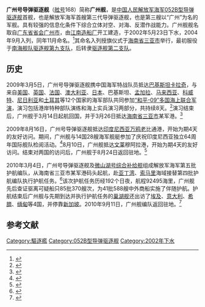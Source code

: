 {{About|052B型导弹驱逐舰1号舰|同名的051型导弹驱逐舰11号舰|广州号导弹驱逐舰 (160)}}
{{军舰模板
|名称= 广州舰  [[File:Naval_Ensign_of_the_People's_Republic_of_China.svg|30px]]
|图片= [[File:PLANS_Guangzhou_(DDG-168)_20120506.jpg|300px]]
|照片说明=广州号导弹驱逐舰
|舰名来源= [[广东省|广东省]][[广州市|广州市]]
|拥有国= [[中华人民共和国|中华人民共和国]]
|制造= [[江南造船廠|江南造船廠]]
|型号= [[052B型导弹驱逐舰|052B型导弹驱逐舰]]
|动工= 2000年2月
|下水= 2002年5月
|服役= 2004年9月
|状态= 在役
|荣誉=
|正常= 
|满载= 5585吨
|舰长= 155.5米
|舰宽= 17.2米
|吃水= 6.1米
|动力方式= [[柴-燃交替|柴-燃交替]]（CODOG）
|发动机= [[UGT-25000燃气轮机|UGT-25000]][[燃气轮机|燃气轮机]]×2<br>[[MTU-12_V1163_TB83柴油机|MTU-20 V956 TB92]][[柴油机|柴油机]]×2
|极速= 约30节
|续航= 
|成员=
|舰载机= [[卡-28|卡-28]]×1或[[直-9C|直-9C]]×1
|搜索系统=МГК-335МСЭ型舰壳主/被动声纳<br>H/LJP-349型火控雷达<br>МР-90火控雷达×4<br>H/LJQ-366型超视距对海搜索雷达<br>H/LJP-344A型相控阵火控雷达<br>МР-760三坐标对空搜索雷达<br>H/LJQ-364型对海/低空搜索雷达<br>H/LJQ-517B型对空警戒雷达
|武器系统= 6联装H/WHH-003A型火箭深弹×2<br>[[H/PJ-87型单管100毫米舰炮|H/PJ-87型单管100毫米舰炮]]<br>9М38型[[防空导弹|防空导弹]]发射装置×2<br>[[H/PJ-12型7管30毫米舰炮|H/PJ-12型7管30毫米舰炮]]×2<br>4联装[[鹰击-83J|YJ-83J]][[反舰导弹|反舰导弹]]发射装置×4<br>3联装H/VJQ-004B型324mm鱼雷发射器×2
|电战系统= H/RJZ-726型电子对抗系统<br>18联装H/RJZ-726-4A型干扰发射装置×4
|其它=
}}
'''广州号导弹驱逐舰'''（[[舷号|舷号]]168）简称'''广州舰'''，是[[中国人民解放军海军|中国人民解放军海军]][[052B型导弹驱逐舰|052B型导弹驱逐舰]]首舰，也是解放军海军首艘第三代导弹驱逐舰，也是第三艘以“广州”为名的军舰。具有较强的信息化条件下综合立体对空、对海、反潜作战能力。广州舰舰名取自[[广东省|广东省]][[首府|省会]][[广州市|广州市]]，由[[江南造船厂|江南造船厂]]开工建造，于2002年5月23日下水，2004年9月入列，同年11月命名。<ref>{{cite web|url=http://news.xinhuanet.com/politics/2012-12/26/c_124152634.htm|title=南海舰队“广州舰”“深圳舰”对公众开放|publisher=新华网|date=2012-12-26}}</ref>其命名入列授旗仪式于[[海南省|海南省]][[三亚市|三亚市]]举行，最初服役于[[南海舰队|南海舰队]][[驱逐舰第九支队|驱逐舰第九支队]]，后转隶[[驱逐舰第二支队|驱逐舰第二支队]]。

== 历史 ==
2009年3月5日，广州号导弹驱逐舰携中国海军特战队员抵达[[巴基斯坦|巴基斯坦]][[卡拉奇|卡拉奇]]，与来自[[美国|美国]]、[[英国|英国]]、[[法国|法国]]、[[澳大利亚|澳大利亚]]、[[日本|日本]]、巴基斯坦、[[孟加拉|孟加拉]]、[[马来西亚|马来西亚]]、[[科威特|科威特]]、[[尼日利亚|尼日利亚]]和[[土耳其|土耳其]]等12个国家的海军部队共同参加[[“和平-09”多国海上联合军演|“和平-09”多国海上联合军演]]，演习包括港岸特种部队演练和海上实兵演习两部分，共持续8天。<ref>{{cite web|url=http://news.xinhuanet.com/mil/2009-03/07/content_10961555.htm|title="和平－09"多国海上联合军演拉开帷幕|publisher=新华网|date=2009-03-07|accessdate=2015-09-05|archive-date=2009-03-10|archive-url=https://web.archive.org/web/20090310134916/http://news.xinhuanet.com/mil/2009-03/07/content_10961555.htm|dead-url=no}}</ref>演习结束后，广州舰于3月14日起航回国，并于3月26日抵达[[海南省|海南省]][[三亚市|三亚市]]某军港。<ref>{{cite web|url=http://news.xinhuanet.com/mil/2009-03/27/content_11081425.htm|title=南海舰队“广州”舰载誉返回三亚军港|publisher=新华网|date=2009-03-27|accessdate=2015-09-05|archive-date=2011-03-09|archive-url=https://web.archive.org/web/20110309061307/http://news.xinhuanet.com/mil/2009-03/27/content_11081425.htm|dead-url=no}}</ref>

2009年8月16日，广州号导弹驱逐舰抵达[[印度尼西亚|印度尼西亚]][[万鸦老|万鸦老]]比通港，开始为期4天的友好访问。期间，广州舰与14国28艘海军舰艇参加了庆祝印度尼西亚独立64周年国际舰队检阅活动。<ref>{{cite web|url=http://www.chinanews.com/gn/news/2009/08-17/1822287.shtml|title=中国海军“广州”号导弹驱逐舰访问印尼|publisher=中新网|date=2009-08-17|accessdate=2015-09-05|archive-date=2016-03-05|archive-url=https://web.archive.org/web/20160305061218/http://www.chinanews.com/gn/news/2009/08-17/1822287.shtml|dead-url=no}}</ref>8月10日，广州舰抵达[[文莱|文莱]]穆阿拉港，开始为期4天的友好访问。结束对两国的访问后，广州舰于8月24日返回驻地。<ref>{{cite web|url=http://www.chinanews.com/gn/news/2009/08-24/1832548.shtml|title=海军“广州”舰结束访问文莱、印尼抵三亚|publisher=中新网|date=2009-08-24|accessdate=2015-09-05|archive-date=2016-03-05|archive-url=https://web.archive.org/web/20160305043835/http://www.chinanews.com/gn/news/2009/08-24/1832548.shtml|dead-url=no}}</ref>

2010年3月4日，广州号导弹驱逐舰及[[微山湖号综合补给舰|微山湖号综合补给舰]]组成解放军海军第五批护航编队，从海南省三亚市某军港码头起航，赴[[亚丁湾|亚丁湾]]、[[索马里|索马里]]海域接替第四批护航编队执行护航任务。<ref>{{cite web|url=http://news.xinhuanet.com/photo/2010-03/04/content_13096074.htm|title=中国海军第五批护航编队起航|publisher=新华网|date=2010-03-04|accessdate=2015-09-05|archive-date=2010-03-09|archive-url=https://web.archive.org/web/20100309205847/http://news.xinhuanet.com/photo/2010-03/04/content_13096074.htm|dead-url=no}}</ref>该次护航任务历经192个日夜，航程92495海里，广州舰先后查证驱离可疑船只85批370艘次，为41批588艘中外商船实施了伴随护航。护航结束后广州舰与先期到达并执行护航任务的[[巢湖号导弹护卫舰|巢湖舰]]还出访了[[埃及|埃及]]、[[意大利|意大利]]、[[希腊|希腊]]、[[缅甸|缅甸]]等4国，并停靠[[新加坡|新加坡]]。2010年9月11日，广州舰编队返回驻地。<ref>{{cite web|url=http://news.xinhuanet.com/world/2010-09/11/c_12542429.htm|title=中国海军第五批护航编队完成任务回国|publisher=新华网|date=2010-09-11|accessdate=2015-09-05|archive-date=2010-09-14|archive-url=https://web.archive.org/web/20100914033555/http://news.xinhuanet.com/world/2010-09/11/c_12542429.htm|dead-url=no}}</ref>

== 参考文献 ==
{{reflist}}

{{驱逐舰第二支队}}
{{052B型导弹驱逐舰}}
[[Category:驅逐艦|Category:驅逐艦]]
[[Category:052B型导弹驱逐舰|Category:052B型导弹驱逐舰]]
[[Category:2002年下水|Category:2002年下水]]